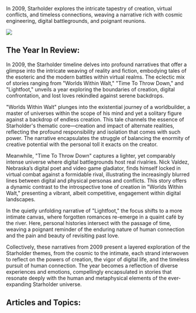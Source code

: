 In 2009, Starholder explores the intricate tapestry of creation, virtual conflicts, and timeless connections, weaving a narrative rich with cosmic engineering, digital battlegrounds, and poignant reunions.

![](2009_throwdown.png)

## The Year In Review:

In 2009, the Starholder timeline delves into profound narratives that offer a glimpse into the intricate weaving of reality and fiction, embodying tales of the esoteric and the modern battles within virtual realms. The eclectic mix of stories ranging from "Worlds Within Walt," "Time To Throw Down," and "Lightfoot," unveils a year exploring the boundaries of creation, digital confrontation, and lost loves rekindled against serene backdrops.

"Worlds Within Walt" plunges into the existential journey of a worldbuilder, a master of universes within the scope of his mind and yet a solitary figure against a backdrop of endless creation. This tale channels the essence of Starholder's thematic core—creation and impact of alternate realities, reflecting the profound responsibility and isolation that comes with such power. The narrative encapsulates the struggle of balancing the enormity of creative potential with the personal toll it exacts on the creator.

Meanwhile, "Time To Throw Down" captures a lighter, yet comparably intense universe where digital battlegrounds host real rivalries. Nick Valdez, Nebraska’s digital poet and video game gladiator, finds himself locked in virtual combat against a formidable rival, illustrating the increasingly blurred lines between digital and physical personas and conflicts. This story offers a dynamic contrast to the introspective tone of creation in "Worlds Within Walt," presenting a vibrant, albeit competitive, engagement within digital landscapes.

In the quietly unfolding narrative of "Lightfoot," the focus shifts to a more intimate canvas, where forgotten romances re-emerge in a quaint café by the river. Here, personal histories intersect with the passage of time, weaving a poignant reminder of the enduring nature of human connection and the pain and beauty of revisiting past love.

Collectively, these narratives from 2009 present a layered exploration of the Starholder themes, from the cosmic to the intimate, each strand interwoven to reflect on the powers of creation, the vigor of digital life, and the timeless pursuit of human connection. The year becomes a reflection of diverse experiences and emotions, compellingly encapsulated in stories that resonate deeply with the human and metaphysical elements of the ever-expanding Starholder universe.

## Articles and Topics:
